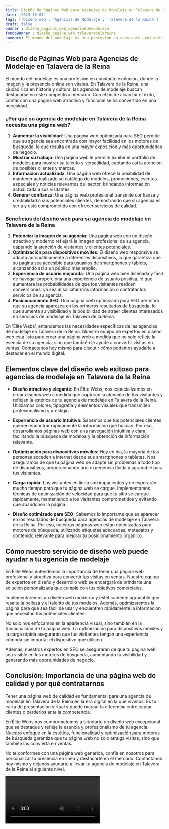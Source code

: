 ```yaml
---
title: Diseño de Páginas Web para Agencias de Modelaje en Talavera de la Reina
date: '2023-10-04'
tags: ['Diseño web', 'Agencias de Modelaje', 'Talavera de la Reina']
draft: false
banner : diseño_paginas_web_agenciasdemodelaje
fondoBanner : diseño_pagina_web_talaveradelareina
summary: El mundo del modelaje es una profesión en constante evolución, donde la imagen y la presencia online son vitales. En Talavera de la Reina, una ciudad rica en historia y cultura, las agencias de modelaje buscan destacarse en este competitivo mercado. Con el fin de alcanzar el éxito, contar con una página web atractiva y funcional se ha convertido en una necesidad.
---
```


## Diseño de Páginas Web para Agencias de Modelaje en Talavera de la Reina

El mundo del modelaje es una profesión en constante evolución, donde la imagen y la presencia online son vitales. En Talavera de la Reina, una ciudad rica en historia y cultura, las agencias de modelaje buscan destacarse en este competitivo mercado. Con el fin de alcanzar el éxito, contar con una página web atractiva y funcional se ha convertido en una necesidad.

### ¿Por qué su agencia de modelaje en Talavera de la Reina necesita una página web?

1. **Aumentar la visibilidad**: Una página web optimizada para SEO permite que su agencia sea encontrada con mayor facilidad en los motores de búsqueda, lo que resulta en una mayor exposición y más oportunidades de negocio.
2. **Mostrar su trabajo**: Una página web le permite exhibir el portfolio de modelos para mostrar su talento y versatilidad, captando así la atención de posibles clientes y marcas.
3. **Información actualizada**: Una página web ofrece la posibilidad de mantener actualizado su catálogo de modelos, promociones, eventos especiales y noticias relevantes del sector, brindando información actualizada a sus visitantes.
4. **Generar confianza**: Una página web profesional transmite confianza y credibilidad a sus potenciales clientes, demostrando que su agencia es seria y está comprometida con ofrecer servicios de calidad.

### Beneficios del diseño web para su agencia de modelaje en Talavera de la Reina

1. **Potenciar la imagen de su agencia**: Una página web con un diseño atractivo y moderno reflejará la imagen profesional de su agencia, captando la atención de visitantes y clientes potenciales.
2. **Optimización para dispositivos móviles**: El diseño web responsive se adapta automáticamente a diferentes dispositivos, lo que garantiza que su página sea accesible para usuarios de smartphones y tablets, alcanzando así a un público más amplio.
3. **Experiencia de usuario mejorada**: Una página web bien diseñada y fácil de navegar proporciona una experiencia de usuario positiva, lo que aumentará las probabilidades de que los visitantes realicen conversiones, ya sea al solicitar más información o contratar los servicios de su agencia.
4. **Posicionamiento SEO**: Una página web optimizada para SEO permitirá que su agencia aparezca en los primeros resultados de búsqueda, lo que aumenta su visibilidad y la posibilidad de atraer clientes interesados en servicios de modelaje en Talavera de la Reina.

En 'Élite Webs', entendemos las necesidades específicas de las agencias de modelaje en Talavera de la Reina. Nuestro equipo de expertos en diseño web está listo para crear una página web a medida que no solo refleje la esencia de su agencia, sino que también le ayude a convertir visitas en ventas. Contáctenos hoy mismo para discutir cómo podemos ayudarle a destacar en el mundo digital.

<GifSeo />

<Cta />

## Elementos clave del diseño web exitoso para agencias de modelaje en Talavera de la Reina

- **Diseño atractivo y elegante:** En Élite Webs, nos especializamos en crear diseños web a medida que capturan la atención de tus visitantes y reflejan la estética de tu agencia de modelaje en Talavera de la Reina. Utilizamos colores, tipografía y elementos visuales que transmiten profesionalismo y prestigio.

- **Experiencia de usuario intuitiva:** Sabemos que tus potenciales clientes quieren encontrar rápidamente la información que buscan. Por eso, desarrollamos páginas web con una navegación intuitiva y clara, facilitando la búsqueda de modelos y la obtención de información relevante. 

- **Optimización para dispositivos móviles:** Hoy en día, la mayoría de las personas acceden a internet desde sus smartphones o tabletas. Nos aseguramos de que tu página web se adapte sin problemas a todo tipo de dispositivos, proporcionando una experiencia fluida y agradable para tus visitantes.

- **Carga rápida:** Los visitantes en línea son impacientes y no esperarán mucho tiempo para que tu página web se cargue. Implementamos técnicas de optimización de velocidad para que tu sitio se cargue rápidamente, manteniendo a los visitantes comprometidos y evitando que abandonen la página.

- **Diseño optimizado para SEO:** Sabemos lo importante que es aparecer en los resultados de búsqueda para agencias de modelaje en Talavera de la Reina. Por eso, nuestras páginas web están optimizadas para motores de búsqueda, utilizando etiquetas adecuadas, metadatos y contenido relevante para mejorar tu posicionamiento orgánico.

## Cómo nuestro servicio de diseño web puede ayudar a tu agencia de modelaje

En Élite Webs entendemos la importancia de tener una página web profesional y atractiva para convertir las visitas en ventas. Nuestro equipo de expertos en diseño y desarrollo web se encargará de brindarte una solución personalizada que cumpla con tus objetivos comerciales. 

Implementaremos un diseño web moderno y estéticamente agradable que resalte la belleza y el talento de tus modelos. Además, optimizaremos la página para que sea fácil de usar y encuentren rápidamente la información que necesitan tus potenciales clientes.

No solo nos enfocamos en la apariencia visual, sino también en la funcionalidad de tu página web. La optimización para dispositivos móviles y la carga rápida asegurarán que tus visitantes tengan una experiencia cómoda sin importar el dispositivo que utilicen.

Además, nuestros expertos en SEO se asegurarán de que tu página web sea visible en los motores de búsqueda, aumentando tu visibilidad y generando más oportunidades de negocio.

## Conclusión: Importancia de una página web de calidad y por qué contratarnos

Tener una página web de calidad es fundamental para una agencia de modelaje en Talavera de la Reina en la era digital en la que vivimos. Es tu carta de presentación virtual y puede marcar la diferencia entre captar clientes o perderlos ante la competencia.

En Élite Webs nos comprometemos a brindarte un diseño web excepcional que se destaque y refleje la esencia y profesionalismo de tu agencia. Nuestro enfoque en la estética, funcionalidad y optimización para motores de búsqueda garantiza que tu página web no solo atraiga visitas, sino que también las convierta en ventas.

No te conformes con una página web genérica, confía en nosotros para personalizar tu presencia en línea y destacarte en el mercado. Contáctanos hoy mismo y déjanos ayudarte a llevar tu agencia de modelaje en Talavera de la Reina al siguiente nivel.

<Video />

<CtaBot job='Agencias de Modelaje' city='Talavera de la Reina'/>

<Gmaps query='Talavera de la Reina+españa+maps' />